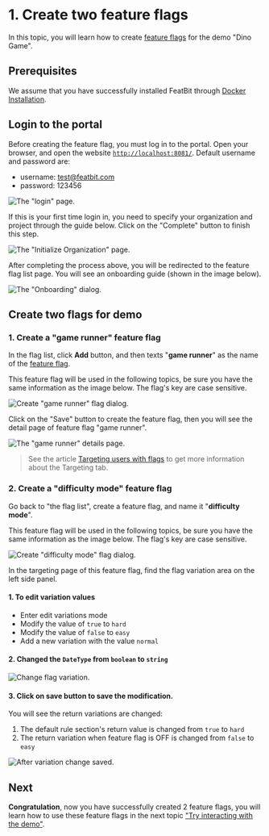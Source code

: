 
# 1. Create two feature flags

In this topic, you will learn how to create [feature flags](https://www.featbit.co) for the demo "Dino Game".

## Prerequisites

We assume that you have successfully installed FeatBit through [Docker Installation](../installation/full-installation.md).

## Login to the portal

Before creating the feature flag, you must log in to the portal. Open your browser, and open the website [`http://localhost:8081/`](http://localhost:8081/). Default username and password are:

* username: test@featbit.com
* password: 123456

![The "login" page.](../getting-started/assets/create-2-feature-flag/001-login.png)

If this is your first time login in, you need to specify your organization and project through the guide below. Click on the "Complete" button to finish this step.

![The "Initialize Organization" page.](../getting-started/assets/create-2-feature-flag/002-init-org.webp)

After completing the process above, you will be redirected to the feature flag list page. You will see an onboarding guide (shown in the image below).

![The "Onboarding" dialog.](../getting-started/assets/create-2-feature-flag/003.webp)

## Create two flags for demo

### 1. Create a "game runner" feature flag

In the flag list, click **Add** button, and then texts "**game runner**" as the name of the [feature flag](https://www.featbit.co).

<Callout type="info" emoji="ℹ️">
  This feature flag will be used in the following topics, be sure you have the same information as the image below. The flag's key are case sensitive.
</Callout>

![Create "game runner" flag dialog.](../getting-started/assets/create-2-feature-flag/004.webp)

Click on the "Save" button to create the feature flag, then you will see the detail page of feature flag "game runner".

![The "game runner" details page.](../getting-started/assets/create-2-feature-flag/005.webp)

> See the article [Targeting users with flags](../feature-flags/targeting-users-with-flags/) to get more information about the Targeting tab.

### 2. Create a "difficulty mode" feature flag&#x20;

Go back to "the flag list", create a feature flag, and name it "**difficulty mode**".

<Callout type="info" emoji="ℹ️">
  This feature flag will be used in the following topics, be sure you have the same information as the image below. The flag's key are case sensitive.
</Callout>

![Create "difficulty mode" flag dialog.](../getting-started/assets/create-2-feature-flag/006.webp)

In the targeting page of this feature flag, find the flag variation area on the left side panel.

#### 1. To edit variation values

* Enter edit variations mode
* Modify the value of `true` to `hard`&#x20;
* Modify the value of `false` to `easy`
* Add a new variation with the value `normal`

#### 2. Changed the `DateType` from `boolean` to `string`

![Change flag variation.](../getting-started/assets/create-2-feature-flag/007.webp)

#### 3. Click on save button to save the modification.

You will see the return variations are changed:

1. The default rule section's return value is changed from `true` to `hard`
2. The return variation when feature flag is OFF is changed from `false` to `easy`

![After variation change saved.](../getting-started/assets/create-2-feature-flag/008.png)

## Next

**Congratulation**, now you have successfully created 2 feature flags, you will learn how to use these feature flags in the next topic ["Try interacting with the demo"](try-interacting-with-the-demo.md).
